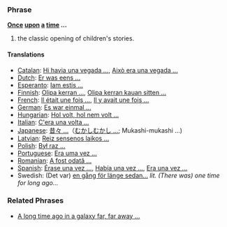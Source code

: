 ===Phrase===
'''[[Once]] [[upon]] [[a]] [[time]] ...'''

# the classic opening of children's stories.

====Translations====
*[[Catalan]]: [[Hi havia una vegada ...]], [[Això era una vegada ...]]
*[[Dutch]]: [[Er was eens ...]]
*[[Esperanto]]: [[Iam estis ...]]
*[[Finnish]]: [[Olipa kerran ...]], [[Olipa kerran kauan sitten ...]]
*[[French]]: [[Il était une fois ...]], [[Il y avait une fois ...]]
*[[German]]: [[Es war einmal ...]]
*[[Hungarian]]: [[Hol volt, hol nem volt ...]]
*[[Italian]]: [[C'era una volta ...]]
*[[Japanese]]: [[昔々 ...]]（[[むかしむかし ...]]; Mukashi-mukashi ...)
*[[Latvian]]: [[Reiz sensenos laikos ...]]
*[[Polish]]: [[Był raz ...]]
*[[Portuguese]]: [[Era uma vez ...]]
*[[Romanian]]: [[A fost odată ...]]
*[[Spanish]]: [[Érase una vez ...]], [[Había una vez ...]], [[Era una vez ...]]
*Swedish: (Det var) [[en gång för länge sedan...]] ''lit. (There was) one time for long ago...''

===Related Phrases===

*[[A long time ago in a galaxy far, far away ...]]